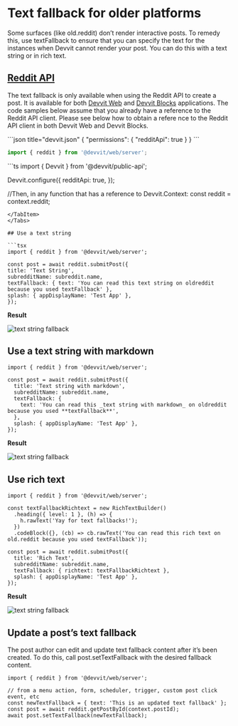 
# Text fallback for older platforms

Some surfaces (like old.reddit) don’t render interactive posts. To remedy this, use textFallback to ensure that you can specify the text for the instances when Devvit cannot render your post. You can do this with a text string or in rich text.

## [Reddit API](./reddit-api.mdx)
The text fallback is only available when using the Reddit API to create a post. It is available for both [Devvit Web](../devvit-web/devvit_web_overview.mdx) and [Devvit Blocks](../blocks/overview.md) applications. 
The code samples below assume that you already have a reference to the Reddit API client. Please see below how to obtain a refere
nce to the Reddit API client in both Devvit Web and Devvit Blocks.

<Tabs>
  <TabItem value="web" label="Devvit Web">
  ```json title="devvit.json"
  {
    "permissions": {
      "redditApi": true
    }
  }
  ```

  ```ts title="server/index.ts"
  import { reddit } from '@devvit/web/server';
  ```
  </TabItem>
  <TabItem value="blocks" label="Devvit Blocks / Mod Tools">
  ```ts
  import { Devvit } from '@devvit/public-api';

  Devvit.configure({
    redditApi: true,
  });

  //Then, in any function that has a reference to Devvit.Context:
  const reddit = context.reddit;
  ```
  </TabItem>
</Tabs>

## Use a text string

```tsx
import { reddit } from '@devvit/web/server';

const post = await reddit.submitPost({
  title: 'Text String',
  subredditName: subreddit.name,
  textFallback: { text: 'You can read this text string on oldreddit because you used textFallback' },
  splash: { appDisplayName: 'Test App' },
});
```

**Result**

![text string fallback](../../assets/fallback_text_string.png)

## Use a text string with markdown

```tsx
import { reddit } from '@devvit/web/server';

const post = await reddit.submitPost({
  title: 'Text string with markdown',
  subredditName: subreddit.name,
  textFallback: {
    text: 'You can read this _text string with markdown_ on oldreddit because you used **textFallback**',
  },
  splash: { appDisplayName: 'Test App' },
});
```

**Result**

![text string fallback](../../assets/fallback_markdown.png)

## Use rich text

```tsx
import { reddit } from '@devvit/web/server';

const textFallbackRichtext = new RichTextBuilder()
  .heading({ level: 1 }, (h) => {
    h.rawText('Yay for text fallbacks!');
  })
  .codeBlock({}, (cb) => cb.rawText('You can read this rich text on old.reddit because you used textFallback'));

const post = await reddit.submitPost({
  title: 'Rich Text',
  subredditName: subreddit.name,
  textFallback: { richtext: textFallbackRichtext },
  splash: { appDisplayName: 'Test App' },
});
```

**Result**

![text string fallback](../../assets/fallback_richtext.png)

## Update a post’s text fallback

The post author can edit and update text fallback content after it’s been created. To do this, call post.setTextFallback with the desired fallback content.

```tsx
import { reddit } from '@devvit/web/server';

// from a menu action, form, scheduler, trigger, custom post click event, etc
const newTextFallback = { text: 'This is an updated text fallback' };
const post = await reddit.getPostById(context.postId);
await post.setTextFallback(newTextFallback);
```
